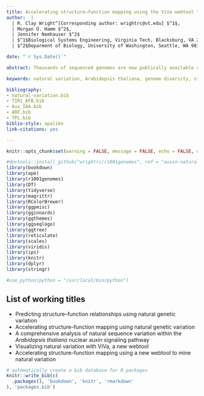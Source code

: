 ```yaml
---
title: Accelerating structure–function mapping using the ViVa webtool to mine natural variation 
author:  |
  | R. Clay Wright^[Corresponding author: wrightrc@vt.edu] $^1$, 
  | Morgan O. Hamm $^2$,
  | Jennifer Nemhauser $^2$
  | $^1$Biological Systems Engineering, Virginia Tech, Blacksburg, VA 24061, 
  | $^2$Deparment of Biology, University of Washington, Seattle, WA 98195

date: "`r Sys.Date()`"

abstract: Thousands of sequenced genomes are now publically available and represent a large swath of plant evolution; yet, much of this data remains inaccessible to researchers without significant bioinformatics experience. Here, we present a webtool called ViVa (Visualizing Variation) which aims to empower any researcher to take advantage of the amazing genetic resource collected in the Arabidopsis 1001 Genomes Project (http://1001genomes.org). ViVa facilates data mining on the gene, gene family or gene network level. To test the utility and accessibility of ViVa, we assembled a team with a range of expertise with biology and bioinformatics to analyze the natural variation in the well-studied nuclear auxin signaling pathway. Our analysis has provided further confirmation of existing knowledge and has also helped generate new hypotheses regarding this well studied pathway. These results highlight how natural variation could be used to generate and test hypotheses about less studied gene families and networks, especially when paired with biochemical and genetic characterization. ViVa is also readily extensible to newly emerging databases of genetic variation, such as the 3,000 Rice Genomes Project (http://snp-seek.irri.org/). 

keywords: natural variation, Arabidopsis thaliana, genome diversity, structure, function, genotype, phenotype, bioconductor, bookdown, r markdown

bibliography:
- natural-variation.bib
- TIR1_AFB.bib
- Aux_IAA.bib
- ARF.bib
- TPL.bib
biblio-style: apalike
link-citations: yes

---
```


```r
knitr::opts_chunk$set(warning = FALSE, message = FALSE, echo = FALSE, collapse = TRUE, comment = "#>", tidy = TRUE, cache = TRUE, cache.lazy = FALSE, out.width = "90%", fig.height=4, fig.width=7, out.extra='style="margin: auto; display: block; padding-top: 15px;"')

#devtools::install_github("wrightrc/r1001genomes", ref = "auxin-natural-variation")
library(bookdown)
library(ape)
library(r1001genomes)
library(DT)
library(tidyverse)
library(magrittr)
library(RColorBrewer)
library(ggpmisc)
library(gginnards)
library(ggthemes)
library(ggseqlogo)
library(ggtree)
library(reticulate)
library(scales)
library(viridis)
library(ips)
library(knitr)
library(dplyr)
library(stringr)

#use_python(python = "/usr/local/bin/python")
```

## List of working titles  
* Predicting structure--function relationships using natural genetic variation 
* Accelerating structure--function mapping using natural genetic variation 
* A comprehensive analysis of natural sequence variation within the <i>Arabidopsis thaliana</i> nuclear auxin signaling pathway 
* Visualizing natural variation with ViVa, a new webtool
* Accelerating structure–function mapping using a new webtool to mine natural variation


```r
# automatically create a bib database for R packages
knitr::write_bib(c(
  .packages(), 'bookdown', 'knitr', 'rmarkdown'
), 'packages.bib')
```
